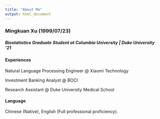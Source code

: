 ```yaml
---
title: "About Me"
output: html_document
---
```



### Mingkuan Xu (1999/07/23)

##### Biostatistics Graduate Student at Columbia University | Duke University ‘21

#### Experiences

Natural Language Processing Engineer @ Xiaomi Technology

Investment Banking Analyst @ BOCI

Research Assistant @ Duke University Medical School

#### Language

Chinese (Native), English (Full professional proficiency).